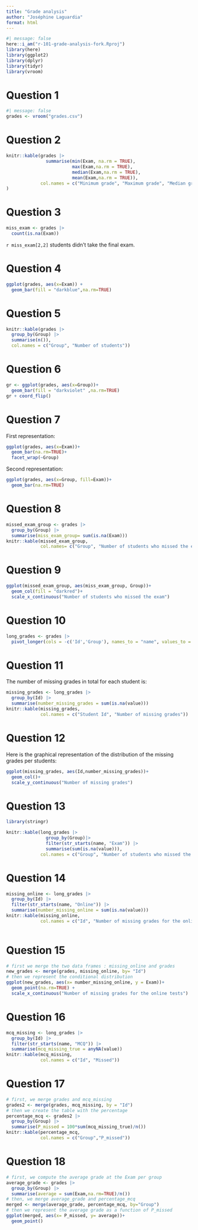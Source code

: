 ```yaml
---
title: "Grade analysis"
author: "Joséphine Laguardia"
format: html
---
```


```r
#| message: false
here::i_am("r-101-grade-analysis-fork.Rproj")
library(here)
library(ggplot2)
library(dplyr)
library(tidyr)
library(vroom)
```

# Question 1

```r
#| message: false
grades <- vroom("grades.csv")
```

# Question 2

```r
knitr::kable(grades |> 
               summarise(min(Exam, na.rm = TRUE), 
                         max(Exam,na.rm = TRUE), 
                         median(Exam,na.rm = TRUE), 
                         mean(Exam,na.rm = TRUE)),
             col.names = c("Minimum grade", "Maximum grade", "Median grade", "Mean grade")
)
```

# Question 3

```r
miss_exam <- grades |> 
  count(is.na(Exam))
```

`r miss_exam[2,2]` students didn't take the final exam.

# Question 4

```r
ggplot(grades, aes(x=Exam)) +
  geom_bar(fill = "darkblue",na.rm=TRUE)
```

# Question 5

```r
knitr::kable(grades |> 
  group_by(Group) |>
  summarise(n()),
  col.names = c("Group", "Number of students"))
```

# Question 6

```r
gr <- ggplot(grades, aes(x=Group))+
  geom_bar(fill = "darkviolet" ,na.rm=TRUE)
gr + coord_flip()
```

# Question 7

First representation:

```r
ggplot(grades, aes(x=Exam))+
  geom_bar(na.rm=TRUE)+
  facet_wrap(~Group)
```

Second representation:

```r
ggplot(grades, aes(x=Group, fill=Exam))+
  geom_bar(na.rm=TRUE)
```


# Question 8

```r
missed_exam_group <- grades |>
  group_by(Group) |>
  summarise(miss_exam_group= sum(is.na(Exam)))
knitr::kable(missed_exam_group,
             col.names= c("Group", "Number of students who missed the exam"))
```

# Question 9

```r
ggplot(missed_exam_group, aes(miss_exam_group, Group))+
  geom_col(fill = "darkred")+
  scale_x_continuous("Number of students who missed the exam")
```

# Question 10

```r
long_grades <- grades |>
  pivot_longer(cols = -c('Id','Group'), names_to = "name", values_to = "value")
```
# Question 11

The number of missing grades in total for each student is:

```r
missing_grades <- long_grades |>
  group_by(Id) |>
  summarise(number_missing_grades = sum(is.na(value)))
knitr::kable(missing_grades,
             col.names = c("Student Id", "Number of missing grades"))

```
# Question 12

Here is the graphical representation of the distribution of the missing grades per students:

```r
ggplot(missing_grades, aes(Id,number_missing_grades))+
  geom_col()+
  scale_y_continuous("Number of missing grades")
```

# Question 13

```r
library(stringr)
```

```r
knitr::kable(long_grades |>
               group_by(Group)|>
               filter(str_starts(name, "Exam")) |>
               summarise(sum(is.na(value))),
             col.names = c("Group", "Number of students who missed the Exam"))
```
# Question 14

```r
missing_online <- long_grades |>
  group_by(Id) |>
  filter(str_starts(name, "Online")) |>
  summarise(number_missing_online = sum(is.na(value)))
knitr::kable(missing_online,
             col.names = c("Id", "Number of missing grades for the online tests"))
             
```

# Question 15

```r
# first we merge the two data frames : missing_online and grades
new_grades <- merge(grades, missing_online, by= "Id")
# then we represent the conditional distribution
ggplot(new_grades, aes(x= number_missing_online, y = Exam))+
  geom_point(na.rm=TRUE) +
  scale_x_continuous("Number of missing grades for the online tests")
```
# Question 16

```r
mcq_missing <- long_grades |>
  group_by(Id) |>
  filter(str_starts(name, "MCQ")) |>
  summarise(mcq_missing_true = anyNA(value))
knitr::kable(mcq_missing,
             col.names = c("Id", "Missed"))
```
# Question 17

```r
# first, we merge grades and mcq_missing
grades2 <- merge(grades, mcq_missing, by = "Id")
# then we create the table with the percentage
percentage_mcq <- grades2 |>
  group_by(Group) |>
  summarise(P_missed = 100*sum(mcq_missing_true)/n())
knitr::kable(percentage_mcq,
             col.names = c("Group","P_missed"))
```
# Question 18

```r
# first, we compute the average grade at the Exam per group
average_grade <- grades |>
  group_by(Group) |>
  summarise(average = sum(Exam,na.rm=TRUE)/n())
# then, we merge average_grade and percentage_mcq
merged <- merge(average_grade, percentage_mcq, by="Group")
# then we represent the average grade as a function of P_missed
ggplot(merged, aes(x= P_missed, y= average))+
  geom_point()
```

